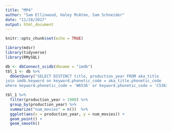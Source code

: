 ```yaml
---
title: "MP4"
author: "Sam Ellinwood, Haley McAtee, Sam Schneider"
date: "11/28/2017"
output: html_document
---
```


```r
knitr::opts_chunk$set(echo = TRUE)
```

```r
library(mdsr)
library(tidyverse)
library(RMySQL)
```

```r
db <- dbConnect_scidb(dbname = "imdb")
tbl_1 <- db %>%
  dbGetQuery("SELECT DISTINCT title, production_year FROM aka_title
join imdb.keyword on keyword.phonetic_code = aka_title.phonetic_code
where keyword.phonetic_code = 'W6536' or keyword.phonetic_code = 'C5363' or keyword.phonetic_code")
```

```r
tbl_1 %>%
  filter(production_year > 1900) %>%
  group_by(production_year) %>%
  summarize("num_movies" = n())  %>%
  ggplot(aes(x = production_year, y = num_movies)) + 
  geom_point() + 
  geom_smooth()
  
```

